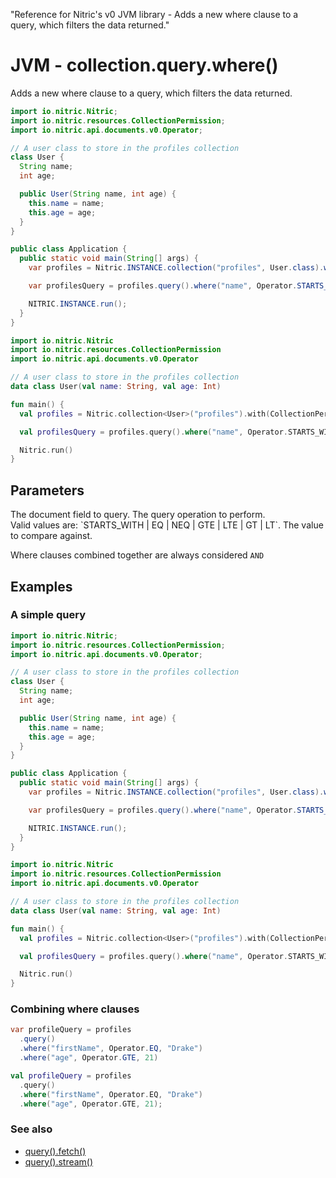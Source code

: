   "Reference for Nitric's v0 JVM library - Adds a new where clause to a query, which filters the data returned."

# JVM - collection.query.where()

Adds a new where clause to a query, which filters the data returned.

<CodeWithTabs>

```java !!tabs Java
import io.nitric.Nitric;
import io.nitric.resources.CollectionPermission;
import io.nitric.api.documents.v0.Operator;

// A user class to store in the profiles collection
class User {
  String name;
  int age;

  public User(String name, int age) {
    this.name = name;
    this.age = age;
  }
}

public class Application {
  public static void main(String[] args) {
    var profiles = Nitric.INSTANCE.collection("profiles", User.class).with(CollectionPermission.Read);

    var profilesQuery = profiles.query().where("name", Operator.STARTS_WITH, "T");

    NITRIC.INSTANCE.run();
  }
}
```

```kotlin !!tabs Kotlin
import io.nitric.Nitric
import io.nitric.resources.CollectionPermission
import io.nitric.api.documents.v0.Operator

// A user class to store in the profiles collection
data class User(val name: String, val age: Int)

fun main() {
  val profiles = Nitric.collection<User>("profiles").with(CollectionPermission.Read)

  val profilesQuery = profiles.query().where("name", Operator.STARTS_WITH, "T")

  Nitric.run()
}
```

</CodeWithTabs>

## Parameters

<Properties>
  <Property name="field" required type="String">
    The document field to query.
  </Property>
  <Property name="operation" required type="Operator">
    The query operation to perform.
    <br />
    Valid values are: `STARTS_WITH | EQ | NEQ | GTE | LTE | GT | LT`.
  </Property>
  <Property name="value" required type="String or Int or Boolean">
    The value to compare against.
  </Property>
</Properties>

<Note>Where clauses combined together are always considered `AND`</Note>

## Examples

### A simple query

<CodeWithTabs>

```java !!tabs Java
import io.nitric.Nitric;
import io.nitric.resources.CollectionPermission;
import io.nitric.api.documents.v0.Operator;

// A user class to store in the profiles collection
class User {
  String name;
  int age;

  public User(String name, int age) {
    this.name = name;
    this.age = age;
  }
}

public class Application {
  public static void main(String[] args) {
    var profiles = Nitric.INSTANCE.collection("profiles", User.class).with(CollectionPermission.Read);

    var profilesQuery = profiles.query().where("name", Operator.STARTS_WITH, "T");

    NITRIC.INSTANCE.run();
  }
}
```

```kotlin !!tabs Kotlin
import io.nitric.Nitric
import io.nitric.resources.CollectionPermission
import io.nitric.api.documents.v0.Operator

// A user class to store in the profiles collection
data class User(val name: String, val age: Int)

fun main() {
  val profiles = Nitric.collection<User>("profiles").with(CollectionPermission.Read)

  val profilesQuery = profiles.query().where("name", Operator.STARTS_WITH, "T")

  Nitric.run()
}
```

</CodeWithTabs>

### Combining where clauses

<CodeWithTabs>

```java !!tabs Java
var profileQuery = profiles
  .query()
  .where("firstName", Operator.EQ, "Drake")
  .where("age", Operator.GTE, 21)
```

```kotlin !!tabs Kotlin
val profileQuery = profiles
  .query()
  .where("firstName", Operator.EQ, "Drake")
  .where("age", Operator.GTE, 21);
```

</CodeWithTabs>

### See also

- [query().fetch()](./collection-query-fetch)
- [query().stream()](./collection-query-stream)
